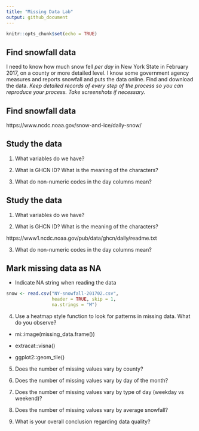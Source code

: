 ```yaml
---
title: "Missing Data Lab"
output: github_document
---
```


```r
knitr::opts_chunk$set(echo = TRUE)
```

## Find snowfall data

I need to know how much snow fell *per day* in New York State in February 2017, on a county or more detailed level. I know some government agency measures and reports snowfall and puts the data online. Find and download the data. *Keep detailed records of every step of the process so you can reproduce your process. Take screenshots if necessary.*

## Find snowfall data

https://www.ncdc.noaa.gov/snow-and-ice/daily-snow/

## Study the data

1. What variables do we have?

2. What is GHCN ID? What is the meaning of the characters?

3. What do non-numeric codes in the day columns mean?

## Study the data

1. What variables do we have?

2. What is GHCN ID? What is the meaning of the characters?

https://www1.ncdc.noaa.gov/pub/data/ghcn/daily/readme.txt

3. What do non-numeric codes in the day columns mean?

## Mark missing data as NA

* Indicate NA string when reading the data

```r
snow <- read.csv("NY-snowfall-201702.csv",
                 header = TRUE, skip = 1,
                 na.strings = "M")
```

4. Use a heatmap style function to look for patterns in missing data. What do you observe?

* mi::image(missing_data.frame())

* extracat::visna()

* ggplot2::geom_tile()

5. Does the number of missing values vary by county?

6. Does the number of missing values vary by day of the month?

7. Does the number of missing values vary by type of day (weekday vs weekend)? 

8. Does
the number of missing values vary by average snowfall? 

9. What is your overall conclusion regarding data quality?
